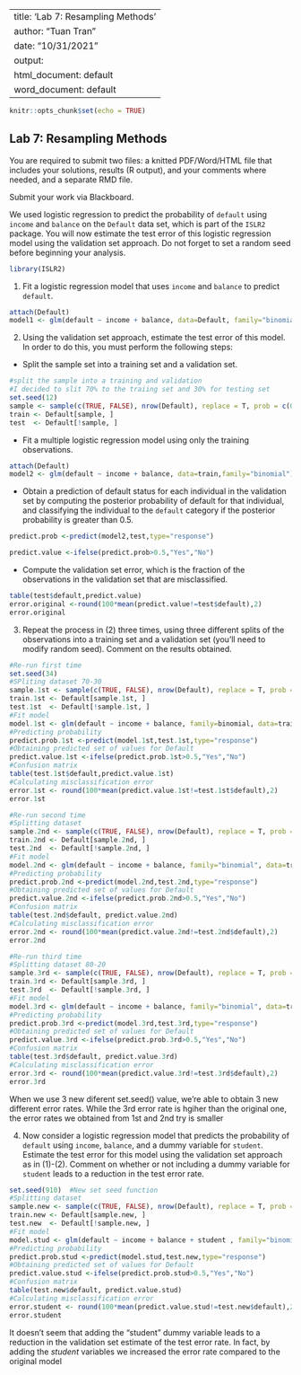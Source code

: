 
---
title: 'Lab 7: Resampling Methods'
author: "Tuan Tran"
date: "10/31/2021"
output:
  html_document: default
  word_document: default
---

```{r setup, include=FALSE}
knitr::opts_chunk$set(echo = TRUE)
```

## Lab 7: Resampling Methods

You are required to submit two files: a knitted PDF/Word/HTML file that includes your solutions, results (R output), and your comments where needed, and a separate RMD file.

Submit your work via Blackboard.

We used logistic regression to predict the probability of
`default` using `income` and `balance` on the `Default` data set, which is part of the `ISLR2` package. You will now estimate the test error of this logistic regression model using the validation set approach. Do not forget to set a random seed before
beginning your analysis.

```{r}
library(ISLR2)

```

@. Fit a logistic regression model that uses `income` and `balance` to
predict `default`.

```{r}
attach(Default)
model1 <- glm(default ~ income + balance, data=Default, family="binomial")

```


@. Using the validation set approach, estimate the test error of this
model. In order to do this, you must perform the following steps:

+ Split the sample set into a training set and a validation set.

```{r}
#split the sample into a training and validation
#I decided to slit 70% to the traiing set and 30% for testing set
set.seed(12)
sample <- sample(c(TRUE, FALSE), nrow(Default), replace = T, prob = c(0.7,0.3))
train <- Default[sample, ]
test  <- Default[!sample, ]

```

+ Fit a multiple logistic regression model using only the training observations.

```{r}
attach(Default)
model2 <- glm(default ~ income + balance, data=train,family="binomial")

```

+ Obtain a prediction of default status for each individual in
the validation set by computing the posterior probability of
default for that individual, and classifying the individual to
the `default` category if the posterior probability is greater
than 0.5.

```{r}

predict.prob <-predict(model2,test,type="response")

predict.value <-ifelse(predict.prob>0.5,"Yes","No")

```


+ Compute the validation set error, which is the fraction of
the observations in the validation set that are misclassified.

```{r}
table(test$default,predict.value)
error.original <-round(100*mean(predict.value!=test$default),2)
error.original
```


@. Repeat the process in (2) three times, using three different splits
of the observations into a training set and a validation set (you'll need to modify random seed). Comment on the results obtained.

```{r}

#Re-run first time
set.seed(34)  
#SPliting dataset 70-30
sample.1st <- sample(c(TRUE, FALSE), nrow(Default), replace = T, prob = c(0.7,0.3))
train.1st <- Default[sample.1st, ]
test.1st  <- Default[!sample.1st, ]
#Fit model
model.1st <- glm(default ~ income + balance, family=binomial, data=train.1st)
#Predicting probability 
predict.prob.1st <-predict(model.1st,test.1st,type="response")
#Obtaining predicted set of values for Default
predict.value.1st <-ifelse(predict.prob.1st>0.5,"Yes","No")
#Confusion matrix
table(test.1st$default,predict.value.1st)
#Calculating misclassification error
error.1st <- round(100*mean(predict.value.1st!=test.1st$default),2)
error.1st
```
```{r}
#Re-run second time 
#Splitting dataset
sample.2nd <- sample(c(TRUE, FALSE), nrow(Default), replace = T, prob = c(0.7,0.3))
train.2nd <- Default[sample.2nd, ]
test.2nd  <- Default[!sample.2nd, ]
#Fit model
model.2nd <- glm(default ~ income + balance, family="binomial", data=train.2nd)
#Predicting probability 
predict.prob.2nd <-predict(model.2nd,test.2nd,type="response")
#Obtaining predicted set of values for Default
predict.value.2nd <-ifelse(predict.prob.2nd>0.5,"Yes","No")
#Confusion matrix
table(test.2nd$default, predict.value.2nd)
#Calculating misclassification error
error.2nd <- round(100*mean(predict.value.2nd!=test.2nd$default),2)
error.2nd
```


```{r}
#Re-run third time
#Splitting dataset 80-20
sample.3rd <- sample(c(TRUE, FALSE), nrow(Default), replace = T, prob = c(0.7,0.3))
train.3rd <- Default[sample.3rd, ]
test.3rd  <- Default[!sample.3rd, ]
#Fit model
model.3rd <- glm(default ~ income + balance, family="binomial", data=train.3rd)
#Predicting probability 
predict.prob.3rd <-predict(model.3rd,test.3rd,type="response")
#Obtaining predicted set of values for Default
predict.value.3rd <-ifelse(predict.prob.3rd>0.5,"Yes","No")
#Confusion matrix
table(test.3rd$default, predict.value.3rd)
#Calculating misclassification error
error.3rd <- round(100*mean(predict.value.3rd!=test.3rd$default),2)
error.3rd
```

When we use 3 new diferent set.seed() value, we're able to obtain 3 new different error rates. While the 3rd error rate is hgiher than the original one, the error rates we obtained from 1st and 2nd try is smaller

@. Now consider a logistic regression model that predicts the probability
of `default` using `income`, `balance`, and a dummy variable
for `student`. Estimate the test error for this model using the validation set approach as in (1)-(2). Comment on whether or not including a dummy variable for `student` leads to a reduction in the test error rate.

```{r}
set.seed(910)  #New set seed function
#Splitting dataset
sample.new <- sample(c(TRUE, FALSE), nrow(Default), replace = T, prob = c(0.7,0.3))
train.new <- Default[sample.new, ]
test.new  <- Default[!sample.new, ]
#Fit model
model.stud <- glm(default ~ income + balance + student , family="binomial", data=train.new)
#Predicting probability 
predict.prob.stud <-predict(model.stud,test.new,type="response")
#Obtaining predicted set of values for Default
predict.value.stud <-ifelse(predict.prob.stud>0.5,"Yes","No")
#Confusion matrix
table(test.new$default, predict.value.stud)
#Calculating misclassification error
error.student <- round(100*mean(predict.value.stud!=test.new$default),2)
error.student
```

It doesn’t seem that adding the “student” dummy variable leads to a reduction in the validation set estimate of the test error rate. In fact, by adding the $student$ variables we increased the error rate compared to the original model